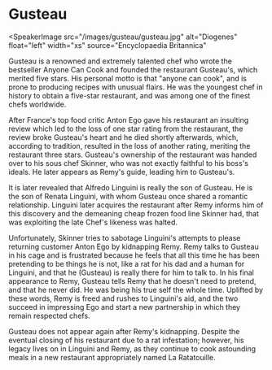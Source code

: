 <Speaker name="Gusteau" voice="male" />

# Gusteau

<SpeakerImage
  src="/images/gusteau/gusteau.jpg"
  alt="Diogenes"
  float="left"
  width="xs"
  source="Encyclopaedia Britannica"
>

Gusteau is a renowned and extremely talented chef who wrote the bestseller Anyone Can Cook and founded the restaurant Gusteau's, which merited five stars. His personal motto is that "anyone can cook", and is prone to producing recipes with unusual flairs. He was the youngest chef in history to obtain a five-star restaurant, and was among one of the finest chefs worldwide.

After France's top food critic Anton Ego gave his restaurant an insulting review which led to the loss of one star rating from the restaurant, the review broke Gusteau's heart and he died shortly afterwards, which, according to tradition, resulted in the loss of another rating, meriting the restaurant three stars. Gusteau's ownership of the restaurant was handed over to his sous chef Skinner, who was not exactly faithful to his boss's ideals. He later appears as Remy's guide, leading him to Gusteau's.

It is later revealed that Alfredo Linguini is really the son of Gusteau. He is the son of Renata Linguini, with whom Gusteau once shared a romantic relationship. Linguini later acquires the restaurant after Remy informs him of this discovery and the demeaning cheap frozen food line Skinner had, that was exploiting the late Chef's likeness was halted.

Unfortunately, Skinner tries to sabotage Linguini's attempts to please returning customer Anton Ego by kidnapping Remy. Remy talks to Gusteau in his cage and is frustrated because he feels that all this time he has been pretending to be things he is not, like a rat for his dad and a human for Linguini, and that he (Gusteau) is really there for him to talk to. In his final appearance to Remy, Gusteau tells Remy that he doesn't need to pretend, and that he never did. He was being his true self the whole time. Uplifted by these words, Remy is freed and rushes to Linguini's aid, and the two succeed in impressing Ego and start a new partnership in which they remain respected chefs.

Gusteau does not appear again after Remy's kidnapping. Despite the eventual closing of his restaurant due to a rat infestation; however, his legacy lives on in Linguini and Remy, as they continue to cook astounding meals in a new restaurant appropriately named La Ratatouille.
